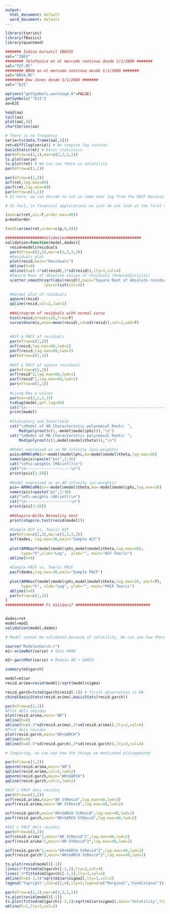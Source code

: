 ```yaml
---
output:
  html_document: default
  word_document: default
---
```

```r
library(tseries)
library(fBasics)
library(quantmod)
```

```r
####### Indice bursatil IBEX35
val="^IBEX"
######## Telefonica en el mercado continuo desde 1/1/2000 #######
val="TEF.MC"
######## BBVA en el mercado continuo desde 1/1/2000 #######
val="BBVA.MC"
######## Dow Jones desde 1/1/2000 #######
val="^DJI"

```


```r
options("getSymbols.warning4.0"=FALSE)
getSymbols("^DJI")
aa=DJI

head(aa)
tail(aa)
plot(aa[,4])
chartSeries(aa)


```


```r
# There is no frequency
serie=ts(data.frame(aa[,4]))
ret=diff(log(serie)) # We compute log returns
basicStats(ret) # basic statistics
par(mfrow=c(2,1),mar=c(2,2,1,1))
ts.plot(serie)
ts.plot(ret) # We can see there is volatility
par(mfrow=c(1,1))
```
```r
par(mfrow=c(1,2))
acf(ret,lag.max=80)
pacf(ret,lag.max=80)
par(mfrow=c(1,1))
# In here, we can decide to cut in some near lag from the PACF because of the preference to identify an AR than a MA (normally applied in financial application of time series, because it is more intuitive for finance theory)(but for other kind of situations as well, because og the relation with the analysis of cycles) (if I have a large p, I can identify because of the coefficients for identifying the dynamics of cycles)

# In fact, in financial applications we just do not look at the first step of ARMA modeling (as it cannot be validated due to volatility and its effect on significance and confidence bands, etc.)
```


```r
(mod=ar(ret,aic=T,order.max=40))
p=mod$order
```

```r
(mod1=arima(ret,order=c(p,0,0)))
```
```r
#################Validation#################################
validation=function(model,dades){
  resid=model$residuals
  par(mfrow=c(2,2),mar=c(3,3,3,3))
  #Residuals plot
  plot(resid,main="Residuals")
  abline(h=0)
  abline(h=c(-3*sd(resid),3*sd(resid)),lty=3,col=4)
  #Square Root of absolute values of residuals (Homocedasticity)
  scatter.smooth(sqrt(abs(resid)),main="Square Root of Absolute residuals",
                 lpars=list(col=2))
  
  #Normal plot of residuals
  qqnorm(resid)
  qqline(resid,col=2,lwd=2)
  
  ##Histogram of residuals with normal curve
  hist(resid,breaks=20,freq=F)
  curve(dnorm(x,mean=mean(resid),sd=sd(resid)),col=2,add=T)
  
  
  #ACF & PACF of residuals
  par(mfrow=c(1,2))
  acf(resid,lag.max=60,lwd=1)
  pacf(resid,lag.max=60,lwd=1)
  par(mfrow=c(1,1))
  
  #ACF & PACF of square residuals 
  par(mfrow=c(1,2))
  acf(resid^2,lag.max=60,lwd=1)
  pacf(resid^2,lag.max=60,lwd=1)
  par(mfrow=c(1,1))
  
  #Ljung-Box p-values
  par(mar=c(2,2,1,1))
  tsdiag(model,gof.lag=60)
  cat("\n--------------------------------------------------------------------\n")
  print(model)
  
  #Stationary and Invertible
  cat("\nModul of AR Characteristic polynomial Roots: ", 
      Mod(polyroot(c(1,-model$model$phi))),"\n")
  cat("\nModul of MA Characteristic polynomial Roots: ",
      Mod(polyroot(c(1,model$model$theta))),"\n")
  
  #Model expressed as an MA infinity (psi-weights)
  psis=ARMAtoMA(ar=model$model$phi,ma=model$model$theta,lag.max=36)
  names(psis)=paste("psi",1:36)
  cat("\nPsi-weights (MA(inf))\n")
  cat("\n--------------------\n")
  print(psis[1:20])
  
  #Model expressed as an AR infinity (pi-weights)
  pis=-ARMAtoMA(ar=-model$model$theta,ma=-model$model$phi,lag.max=36)
  names(pis)=paste("pi",1:36)
  cat("\nPi-weights (AR(inf))\n")
  cat("\n--------------------\n")
  print(pis[1:20])
  
  ##Shapiro-Wilks Normality test
  print(shapiro.test(resid(model)))
  
  #Sample ACF vs. Teoric ACF
  par(mfrow=c(2,2),mar=c(3,3,3,3))
  acf(dades, lag.max=36,main="Sample ACF")
  
  plot(ARMAacf(model$model$phi,model$model$theta,lag.max=36), 
       type="h",xlab="Lag",  ylab="", main="ACF Teoric")
  abline(h=0)
  
  #Sample PACF vs. Teoric PACF
  pacf(dades,lag.max=36,main="Sample PACF")
  
  plot(ARMAacf(model$model$phi,model$model$theta,lag.max=36, pacf=T),
       type="h", xlab="Lag", ylab="", main="PACF Teoric")
  abline(h=0)
  par(mfrow=c(1,1))
}
################# Fi Validaci? #################################



```


```r
dades=ret
model=mod1
validation(model,dades)

# Model cannot be validated because of volatility. We can see how there are fat tails, volatility clustering, asymmetry, the ACF/PACF of res^2 are not independent (you could still apply an arma because of the significance), residuals check independence of errors
```


```r
source("ModelosGarch.r")
m1<-arimaRet(serie) # Solo ARMA
```

```r
m2<-garchRet(serie) # Modelo AR + GARCH
```

```r
summary(m2$garch)
```
```r

model=m1$ar
resid.arima=resid(model)/sqrt(model$sigma)

resid.garch=ts(m2$garch$resid[-1]) # firsst observation is NA
cbind(basicStats(resid.arima),basicStats(resid.garch))
```

```r

par(mfrow=c(2,1))
#Plot dels residus
plot(resid.arima,main="AR")
abline(h=0)
abline(h=c(-3*sd(resid.arima),3*sd(resid.arima)),lty=3,col=4)
#Plot dels residus
plot(resid.garch,main="AR+GARCH")
abline(h=0)
abline(h=c(-3*sd(resid.garch),3*sd(resid.garch)),lty=3,col=4)

# Comparing, we can see how the things we mwntioned dissappeared

```
```r
par(mfrow=c(1,2))
qqnorm(resid.arima,main="AR")
qqline(resid.arima,col=2,lwd=2)
qqnorm(resid.garch,main="AR+GARCH")
qqline(resid.garch,col=2,lwd=2)
```
```r
#ACF i PACF dels residus
par(mfrow=c(2,2))
acf(resid.arima,main="AR StResid",lag.max=40,lwd=2)
pacf(resid.arima,main="AR StResid",lag.max=40,lwd=2)

acf(resid.garch,main="AR+GARCH StResid",lag.max=40,lwd=2)
pacf(resid.garch,main="AR+GARCH StResid",lag.max=40,lwd=2)
```

```r
#ACF i PACF dels residus
par(mfrow=c(2,2))
acf(resid.arima^2,main="AR StResid^2",lag.max=40,lwd=2)
pacf(resid.arima^2,main="AR StResid^2",lag.max=40,lwd=2)

acf(resid.garch^2,main="AR+GARCH StResid^2",lag.max=40,lwd=2)
pacf(resid.garch^2,main="AR+GARCH StResid^2",lag.max=40,lwd=2)

```

```r
ts.plot(resid(model)[-1])
lines(3*fitted(m2$garch)[-1,1],lty=3,col=4)
lines(-3*fitted(m2$garch)[-1,1],lty=3,col=4)
abline(h=c(-3,3)*sqrt(m1$ar$sigma2),lty=3,col=2)
legend("topright",col=c(2,4),lty=3,legend=c("Marginal","Conditional"))

```

```r
par(mfrow=c(2,1),mar=c(3,3,1,1))
ts.plot(resid(model)[-1])
ts.plot(fitted(m2$garch)[-1,1]/sqrt(m1$ar$sigma2),main="Volatility",lty=3)
abline(h=1,lty=3,col=2)



```

